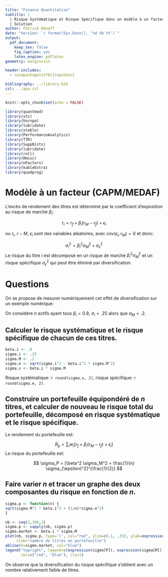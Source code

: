 ```yaml
---
title: "Finance Quantitative"
subtitle: |
  | Risque Systématique et Risque Spécifique dans un modèle à un facteur
  | Solution
author: Patrick Hénaff
date: "Version: `r format(Sys.Date(), '%d %b %Y')`"
output:
  pdf_document:
    keep_tex: false
    fig_caption: yes
    latex_engine: pdflatex
geometry: margin=1in

header-includes:
  - \usepackage[utf8]{inputenc}

bibliography: ../library.bib
csl: ../apa.csl
---
```


```r
knitr::opts_chunk$set(echo = FALSE)
```

```r
library(quantmod)
library(xts)
library(hornpa)
library(lubridate)
library(xtable)
library(PerformanceAnalytics)
library(TTR)
library(SuppDists)
library(lubridate)
library(roll)
library(Hmisc)
library(nFactors)
library(kableExtra)
library(quadprog)
```

# Modèle à un facteur (CAPM/MEDAF)

L'excès de rendement des titres est déterminé par le coefficient d'exposition au risque de marché $\beta_i$:

$$
r_i = r_f + \beta_i(r_M - r_f) + \epsilon_i
$$

ou $r_i$, $r-M$, $\epsilon_i$ sont des variables aléatoires, avec $\mathrm{cov}(\epsilon_i, r_M)=0$ et donc:

$$
\sigma_i^2 = \beta_i^2 \sigma_M^2 + \sigma^2_{\epsilon}
$$
Le risque du titre $i$ est décomposé en un risque de marché $\beta_i^2 \sigma_M^2$ et un risque spécifique $\sigma^2_{\epsilon}$ qui peut être éliminé par diversification.

# Questions

On se propose de mesurer numériquement cet effet de diversification sur un exemple numérique:

On considère $n$ actifs ayant tous $\beta_i = 0.8$, $\sigma_i = .25$ alors que $\sigma_M=.2$.

## Calculer le risque systématique et le risque spécifique de chacun de ces titres.

```r
beta.i <- .8
sigma.i <- .25
sigma.M <- .2
sigma.e <- sqrt(sigma.i^2 - beta.i^2 * sigma.M^2)
sigma.s <- beta.i * sigma.M
```

Risque systématique: `r round(sigma.s, 2)`, risque spécifique: `r round(sigma.e, 2)`.

## Construire un portefeuille équipondéré de $n$ titres, et calculer de nouveau le risque total du portefeuille, décomposé en risque systématique et le risque spécifique.

Le rendement du portefeuille est:

$$
R_p = \sum_i w_i [r_f + \beta_i(r_M-r_f) + \epsilon_i]
$$
Le risque du portefeuille est:

$$
\sigma_P = [\beta^2 \sigma_M^2 + \frac{1}{n} \sigma_{\epsilon}^2]^{\frac{1}{2}}
$$


## Faire varier $n$ et tracer un graphe des deux composantes du risque en fonction de $n$.

```r
sigma.p <- function(n) {
sqrt(sigma.M^2 * beta.i^2 + (1/n)*sigma.e^2)
}

nb <- seq(1,100,2)
sigma.p <- sapply(nb, sigma.p)
sigma.market <- beta.i * sigma.M
plot(nb, sigma.p, type='l', col="red", ylim=c(.1, .25), ylab=expression(sigma),
     xlab="nombre de titres en portefeuille")
abline(h=sigma.market, col="blue")
legend("topright", legend=c(expression(sigma[P]), expression(sigma[M])),
       col=c("red", "blue"), lty=1)
```

On observe que la diversification du risque spécifique s'obtient avec un nombre relativement faible de titres.

